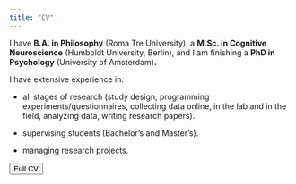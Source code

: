 ```yaml
---
title: "CV"
---
```


I have **B.A. in Philosophy** (Roma Tre University), a **M.Sc. in Cognitive Neuroscience** (Humboldt University, Berlin), and I am finishing a **PhD in Psychology** (University of Amsterdam)**.**

I have extensive experience in:

-   all stages of research (study design, programming experiments/questionnaires, collecting data online, in the lab and in the field, analyzing data, writing research papers).

-   supervising students (Bachelor's and Master's).

-   managing research projects.

<a href="cv_2024_long_AG.pdf" download="cv_2024_long_AG.pdf"> <button type="button" class="btn btn-primary">Full CV</button> </a>
